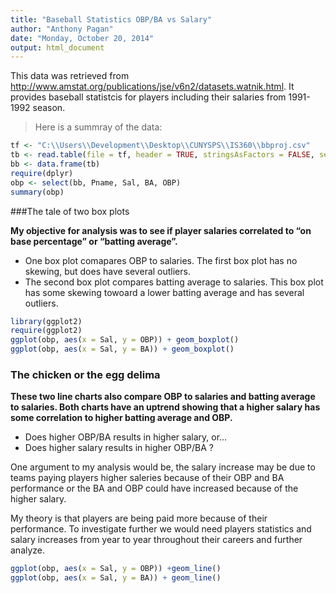 ```yaml
---
title: "Baseball Statistics OBP/BA vs Salary"
author: "Anthony Pagan"
date: "Monday, October 20, 2014"
output: html_document
---
```


This data was retrieved from <http://www.amstat.org/publications/jse/v6n2/datasets.watnik.html>. It provides baseball statistcis for players including their salaries from 1991-1992 season. 

> Here is a summray of the data:
 
```r
tf <- "C:\\Users\\Development\\Desktop\\CUNYSPS\\IS360\\bbproj.csv"
tb <- read.table(file = tf, header = TRUE, stringsAsFactors = FALSE, sep = ",")
bb <- data.frame(tb)
require(dplyr)
obp <- select(bb, Pname, Sal, BA, OBP)
summary(obp)
```


###The tale of two box plots

**My objective for analysis was to see if player salaries correlated to "on base percentage" or "batting average". **

* One box plot comapares OBP to salaries. The first box plot has no skewing, but does have several outliers. 
* The second box plot compares batting average to salaries. This box plot has some skewing towoard a lower batting average and has several outliers.

```r
library(ggplot2)
require(ggplot2)
ggplot(obp, aes(x = Sal, y = OBP)) + geom_boxplot()
ggplot(obp, aes(x = Sal, y = BA)) + geom_boxplot()
```

### The chicken or the egg delima


**These two line charts also compare OBP to salaries and batting average to salaries. Both charts have an uptrend showing that a higher salary has some correlation to higher batting average and OBP.** 

* Does higher OBP/BA results in higher salary, or...
* Does higher salary results in higher OBP/BA ?

One argument to my analysis would be, the salary increase may be due to teams paying players higher saleries because of their OBP and BA performance or the BA and OBP could have increased because of the higher salary. 

My theory is that players are being paid more because of their performance. To investigate further we would need players statistics and salary increases from year to year throughout their careers and further analyze.

```r
ggplot(obp, aes(x = Sal, y = OBP)) +geom_line()
ggplot(obp, aes(x = Sal, y = BA)) + geom_line()
```


